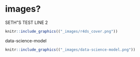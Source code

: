 # images?

SETH"S TEST LINE 2

```r
knitr::include_graphics(("_images/r4ds_cover.png"))
```

data-science-model


```r
knitr::include_graphics(("_images/data-science-model.png"))
```
